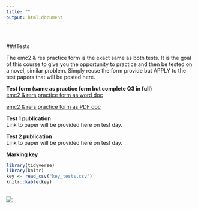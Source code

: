 ```yaml
---
title: ""
output: html_document
---
```

<br>

###Tests  

The emc2 & res practice form is the exact same as both tests.  It is the goal of this course to give you the opportunity to practice and then be tested on a novel, similar problem.  Simply reuse the form provide but APPLY to the test papers that will be posted here.

**Test form (same as practice form but complete Q3 in full)**  
[emc2 & rers practice form as word doc](https://github.com/cjlortie/bio4enviro/blob/master/BIOL4265_emc2.docx)  

[emc2 & rers practice form as PDF doc](https://github.com/cjlortie/bio4enviro/blob/master/emc2.pdf)  

**Test 1 publication**  
Link to paper will be provided here on test day.  

**Test 2 publication**  
Link to paper will be provided here on test day.  

**Marking key**  
```r
library(tidyverse)
library(knitr)
key <- read_csv("key_tests.csv")
knitr::kable(key)

```

<br>
![](./quidditch.png)  
<br>  